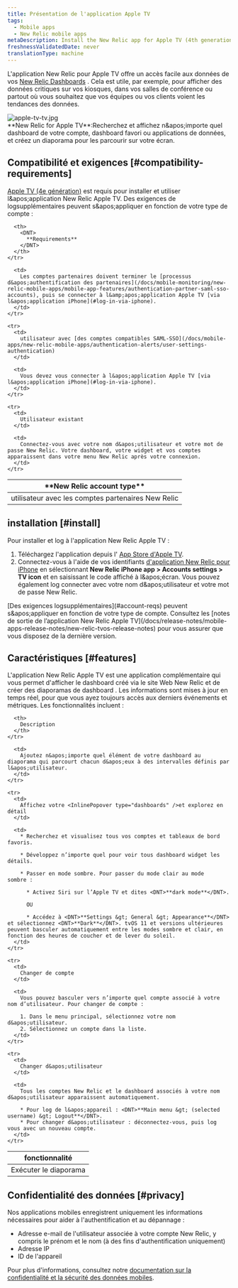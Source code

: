 ```yaml
---
title: Présentation de l'application Apple TV
tags:
  - Mobile apps
  - New Relic mobile apps
metaDescription: Install the New Relic app for Apple TV (4th generation) to display your data on your kiosks or in your conference rooms.
freshnessValidatedDate: never
translationType: machine
---
```


L&apos;application New Relic pour Apple TV offre un accès facile aux données de vos [New Relic Dashboards](/docs/query-your-data/explore-query-data/dashboards/introduction-dashboards) . Cela est utile, par exemple, pour afficher des données critiques sur vos kiosques, dans vos salles de conférence ou partout où vous souhaitez que vos équipes ou vos clients voient les tendances des données.

<img title="apple-tv-tv.jpg" alt="apple-tv-tv.jpg" src="/images/mobile-apps_screenshot-full_Apple-TV-dashboard.webp" />

<figcaption>
  <DNT>**New Relic for Apple TV**</DNT>:Recherchez et affichez n&amp;apos;importe quel dashboard de votre compte, dashboard favori ou applications de données, et créez un diaporama pour les parcourir sur votre écran.
</figcaption>

## Compatibilité et exigences [#compatibility-requirements]

[Apple TV (4e génération)](https://www.apple.com/apple-tv-4k/) est requis pour installer et utiliser l&amp;apos;application New Relic Apple TV. Des exigences de logsupplémentaires peuvent s&amp;apos;appliquer en fonction de votre type de compte :

<table id="account-reqs">
  <thead>
    <tr>
      <th width={300}>
        <DNT>
          **New Relic account type**
        </DNT>
      </th>

      <th>
        <DNT>
          **Requirements**
        </DNT>
      </th>
    </tr>
  </thead>

  <tbody>
    <tr>
      <td>
        utilisateur avec les comptes partenaires New Relic
      </td>

      <td>
        Les comptes partenaires doivent terminer le [processus d&apos;authentification des partenaires](/docs/mobile-monitoring/new-relic-mobile-apps/mobile-app-features/authentication-partner-saml-sso-accounts), puis se connecter à l&amp;apos;application Apple TV [via l&apos;application iPhone](#log-in-via-iphone).
      </td>
    </tr>

    <tr>
      <td>
        utilisateur avec [des comptes compatibles SAML-SSO](/docs/mobile-apps/new-relic-mobile-apps/authentication-alerts/user-settings-authentication)
      </td>

      <td>
        Vous devez vous connecter à l&apos;application Apple TV [via l&apos;application iPhone](#log-in-via-iphone).
      </td>
    </tr>

    <tr>
      <td>
        Utilisateur existant
      </td>

      <td>
        Connectez-vous avec votre nom d&apos;utilisateur et votre mot de passe New Relic. Votre dashboard, votre widget et vos comptes apparaissent dans votre menu New Relic après votre connexion.
      </td>
    </tr>
  </tbody>
</table>

## installation [#install]

Pour installer et log à l&apos;application New Relic Apple TV :

1. Téléchargez l&apos;application depuis l&apos; [App Store d&apos;Apple TV](https://support.apple.com/guide/tv/find-apps-atvb5a7dd799/tvos).
2. Connectez-vous à l&apos;aide de vos identifiants [d&apos;application New Relic pour iPhone](/docs/mobile-apps/new-relic-mobile-apps/ios-app/introduction-ios-mobile-app) en sélectionnant <DNT>**New Relic iPhone app &gt; Accounts settings &gt; TV icon**</DNT> et en saisissant le code affiché à l&amp;apos;écran. Vous pouvez également log connecter avec votre nom d&amp;apos;utilisateur et votre mot de passe New Relic.

<Callout variant="important">
  [Des exigences logsupplémentaires](#account-reqs) peuvent s&amp;apos;appliquer en fonction de votre type de compte. Consultez les [notes de sortie de l’application New Relic Apple TV](/docs/release-notes/mobile-apps-release-notes/new-relic-tvos-release-notes) pour vous assurer que vous disposez de la dernière version.
</Callout>

## Caractéristiques [#features]

L&apos;application New Relic Apple TV est une application complémentaire qui vous permet d&apos;afficher le dashboard créé via le site Web New Relic et de créer des diaporamas de dashboard . Les informations sont mises à jour en temps réel, pour que vous ayez toujours accès aux derniers événements et métriques. Les fonctionnalités incluent :

<table>
  <thead>
    <tr>
      <th width={200}>
        fonctionnalité
      </th>

      <th>
        Description
      </th>
    </tr>
  </thead>

  <tbody>
    <tr>
      <td>
        Exécuter le diaporama
      </td>

      <td>
        Ajoutez n&apos;importe quel élément de votre dashboard au diaporama qui parcourt chacun d&apos;eux à des intervalles définis par l&apos;utilisateur.
      </td>
    </tr>

    <tr>
      <td>
        Affichez votre <InlinePopover type="dashboards" />et explorez en détail
      </td>

      <td>
        * Recherchez et visualisez tous vos comptes et tableaux de bord favoris.

        * Développez n’importe quel pour voir tous dashboard widget les détails.

        * Passer en mode sombre. Pour passer du mode clair au mode sombre :

          * Activez Siri sur l’Apple TV et dites <DNT>**dark mode**</DNT>.

          OU

          * Accédez à <DNT>**Settings &gt; General &gt; Appearance**</DNT> et sélectionnez <DNT>**Dark**</DNT>. tvOS 11 et versions ultérieures peuvent basculer automatiquement entre les modes sombre et clair, en fonction des heures de coucher et de lever du soleil.
      </td>
    </tr>

    <tr>
      <td>
        Changer de compte
      </td>

      <td>
        Vous pouvez basculer vers n’importe quel compte associé à votre nom d’utilisateur. Pour changer de compte :

        1. Dans le menu principal, sélectionnez votre nom d&apos;utilisateur.
        2. Sélectionnez un compte dans la liste.
      </td>
    </tr>

    <tr>
      <td>
        Changer d&apos;utilisateur
      </td>

      <td>
        Tous les comptes New Relic et le dashboard associés à votre nom d&apos;utilisateur apparaissent automatiquement.

        * Pour log de l&apos;appareil : <DNT>**Main menu &gt; (selected username) &gt; Logout**</DNT>.
        * Pour changer d&apos;utilisateur : déconnectez-vous, puis log vous avec un nouveau compte.
      </td>
    </tr>
  </tbody>
</table>

## Confidentialité des données [#privacy]

Nos applications mobiles enregistrent uniquement les informations nécessaires pour aider à l&apos;authentification et au dépannage :

* Adresse e-mail de l&apos;utilisateur associée à votre compte New Relic, y compris le prénom et le nom (à des fins d&apos;authentification uniquement)
* Adresse IP
* ID de l&apos;appareil

Pour plus d&apos;informations, consultez notre [documentation sur la confidentialité et la sécurité des données mobiles](/docs/mobile-monitoring/new-relic-mobile/get-started/security-mobile-apps).